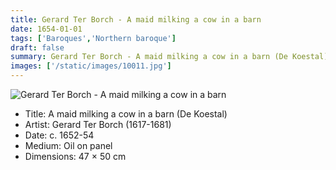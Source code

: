 ```yaml
---
title: Gerard Ter Borch - A maid milking a cow in a barn
date: 1654-01-01
tags: ['Baroques','Northern baroque']
draft: false
summary: Gerard Ter Borch - A maid milking a cow in a barn (De Koestal)
images: ['/static/images/10011.jpg']
---
```


![Gerard Ter Borch - A maid milking a cow in a barn](/static/images/10011.jpg)

* Title: A maid milking a cow in a barn (De Koestal)
* Artist: Gerard Ter Borch (1617-1681)
* Date: c. 1652-54
* Medium: Oil on panel
* Dimensions: 47 × 50 cm


